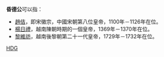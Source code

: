 '''昏德公'''可以指：
* [[趙佶|趙佶]]，即宋徽宗，中國宋朝第八位皇帝，1100年－1126年在位。
* [[楊日禮|楊日禮]]，越南陳朝時期的一個皇帝，1369年－1370年在位。
* [[黎維祊|黎維祊]]，越南後黎朝第二十一代皇帝，1729年－1732年在位。

{{disambig|cat=三字封號消歧義}}

[[Category:中國特殊官爵|HDG]]